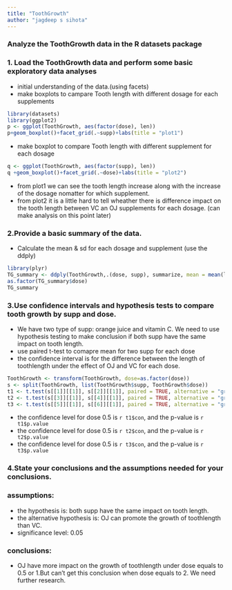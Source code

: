 ```yaml
---
title: "ToothGrowth"
author: "jagdeep s sihota"
---
```


### Analyze the ToothGrowth data in the R datasets package
### 1. Load the ToothGrowth data and perform some basic exploratory data analyses 

- initial understanding of the data.(using facets)
- make boxplots to campare Tooth length with different dosage for each supplements
```r
library(datasets)
library(ggplot2)
p <- ggplot(ToothGrowth, aes(factor(dose), len))
p+geom_boxplot()+facet_grid(.~supp)+labs(title = "plot1")
```
- make boxplot to compare Tooth length with different supplement for each dosage
```r
q <- ggplot(ToothGrowth, aes(factor(supp), len))
q +geom_boxplot()+facet_grid(.~dose)+labs(title = "plot2")
```
- from plot1 we can see the tooth length increase along with the increase of the dosage nomatter for which supplement.
- from plot2 it is a little hard to tell wheather there is difference impact on the tooth length between VC an OJ supplements for each dosage. (can make analysis on this point later)

### 2.Provide a basic summary of the data.
- Calculate the mean & sd for each dosage and supplement (use the ddply) 
```r
library(plyr)
TG_summary <- ddply(ToothGrowth,.(dose, supp), summarize, mean = mean(len), sd = sd(len))
as.factor(TG_summary$dose)
TG_summary
```

### 3.Use confidence intervals and hypothesis tests to compare tooth growth by supp and dose. 
- We have two type of supp: orange juice and vitamin C. We need to use hypothesis testing to make conclusion if both supp have the same impact on tooth length.
- use paired t-test to comapre mean for two supp for each dose
- the confidence interval is for the difference between the length of toothlength under the effect of OJ and VC for each dose.
```r
ToothGrowth <- transform(ToothGrowth, dose=as.factor(dose))
s <- split(ToothGrowth, list(ToothGrowth$supp, ToothGrowth$dose))
t1 <- t.test(s[[1]][[1]], s[[2]][[1]], paired = TRUE, alternative = "greater")#dose= 0.5
t2 <- t.test(s[[3]][[1]], s[[4]][[1]], paired = TRUE, alternative = "greater")#dose = 1
t3 <- t.test(s[[5]][[1]], s[[6]][[1]], paired = TRUE, alternative = "greater")#dose = 2
```
- the confidence level for dose 0.5 is `r t1$con`, and the p-value is `r t1$p.value`
- the confidence level for dose 0.5 is `r t2$con`, and the p-value is `r t2$p.value`
- the confidence level for dose 0.5 is `r t3$con`, and the p-value is `r t3$p.value`

### 4.State your conclusions and the assumptions needed for your conclusions. 
### assumptions:
- the hypothesis is: both supp have the same impact on tooth length.
- the alternative hypothesis is: OJ can promote the growth of toothlength than VC.
- significance level: 0.05

### conclusions: 
- OJ have more impact on the growth of toothlength under dose equals to 0.5 or 1.But can't get this conclusion when dose equals to 2. We need further research.